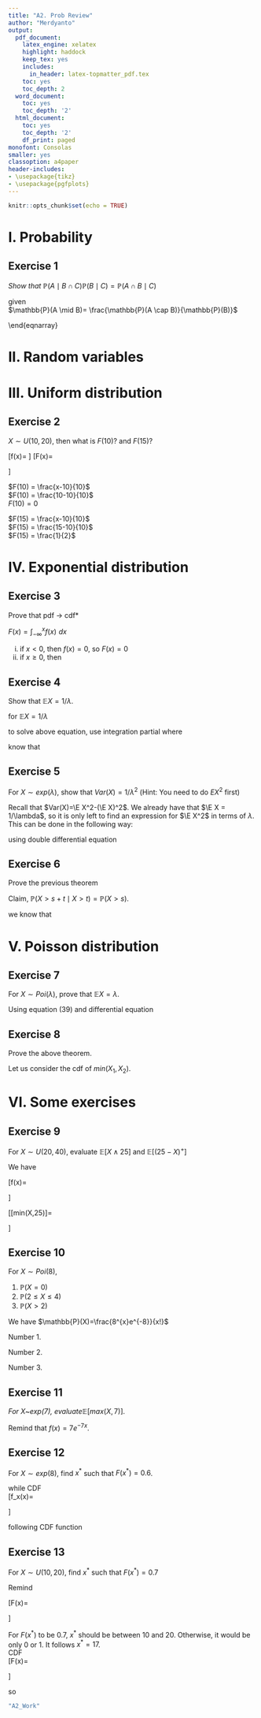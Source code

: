 ```yaml
---
title: "A2. Prob Review"
author: "Merdyanto"
output:
  pdf_document:
    latex_engine: xelatex
    highlight: haddock
    keep_tex: yes
    includes:
      in_header: latex-topmatter_pdf.tex
    toc: yes
    toc_depth: 2
  word_document:
    toc: yes
    toc_depth: '2'
  html_document:
    toc: yes
    toc_depth: '2'
    df_print: paged
monofont: Consolas
smaller: yes
classoption: a4paper
header-includes:
- \usepackage{tikz}
- \usepackage{pgfplots}
---
```


```r
knitr::opts_chunk$set(echo = TRUE)
```

\newpage 

# I. Probability

## Exercise 1

*Show that* $\mathbb{P}(A \mid B \cap C)\mathbb{P}(B \mid C)=\mathbb{P}(A \cap B \mid C)$

*\underline{Solution:}* 

given\
$\mathbb{P}(A \mid B)= \frac{\mathbb{P}(A \cap B)}{\mathbb{P}(B)}$


\begin{eqnarray}
\mathbb{P}(A \mid B \cap C)\mathbb{P}(B \mid C) 
  &=& \frac{\mathbb{P}(A \cap (B \cap C)}{\mathbb{P}(B \cap C)} \times \frac{\mathbb{P}(A \cap B)}{\mathbb{P}(C)}
\end{eqnarray}

\begin{eqnarray}
 &=& \frac{\mathbb{P}(A \cap B \cap C)}{\mathbb{P}(C)}\
\end{eqnarray}

\begin{eqnarray}
&=& \mathbb{P}(A \cap B \mid C)
\end{eqnarray}


# II. Random variables

\newpage

# III. Uniform distribution

## Exercise 2

$X \sim U(10,20)$, then what is $F(10)$? and $F(15)$?

*\underline{Solution:}*

\[f(x)=
\begin{Bmatrix}
\frac{1}{10} \,\,(10\leq x\leq 20) \\ \\
0 \,\,\,\,\,\,\,\,\,\,\,\,\, otherwise
\end{Bmatrix}
\]
\vspace{10pt}
\[F(x)=
\begin{Bmatrix}
0 \,\,\,\,\,\,\,\,\,\,\,\,\,\,\,\,\,(10\leq x) \\\\ \frac{x-10}{10} \,\,\,\,\,\,\,(10\leq x \leq 20) \\\\1 \,\,\,\,\,\,\,\,\,\,\,\,\,(x>20)
\end{Bmatrix}
\]

$F(10) = \frac{x-10}{10}$\
$F(10) = \frac{10-10}{10}$\
$F(10) = 0$\

$F(15) = \frac{x-10}{10}$\
$F(15) = \frac{15-10}{10}$\
$F(15) = \frac{1}{2}$\

\newpage

# IV. Exponential distribution

## Exercise 3

Prove that pdf $\rightarrow$ cdf*

*\underline{Solution:}*

$F(x)=\int_{-\infty}^{x}f(x)\,\,dx$

i) if $x<0$, then $f(x)=0$, so $F(x)=0$
ii) if $x \ge 0$, then 

\begin{eqnarray}
F(x) &=&  P(X <=x)
\end{eqnarray}

\begin{eqnarray}
&=& \int_{-\infty}^{\infty}f(x)\,\,dx
\end{eqnarray}

\begin{eqnarray}
&=& \int_{-\infty}^{0}f(x)\,\,dx + \int_{0}^{x}f(x)\,\,dx
\end{eqnarray}

\begin{eqnarray}
&=& 0 + \int_{0}^{x}f(x)\,\,dx
\end{eqnarray}

\begin{eqnarray}
&=& f(x) - f(0)\\
&=& 0\\
\end{eqnarray}

\newpage
\hr

## Exercise 4

Show that $\mathbb{E}X=1/\lambda$.

*\underline{Solution:}*
for $\mathbb{E}X=1/\lambda$

to solve above equation, use integration partial where 
\begin{eqnarray}
\int u  du &=& uv - \int v dv \nonumber\\
u &=&  \lambda x \nonumber\\
dv &=&  e^{-\lambda x} \nonumber
\end{eqnarray}


\begin{eqnarray}
\mathbb{E}X 
  &=& \int_{-\infty}^{\infty} x f(x) \,\, dx \\
  &=& \int_{-\infty}^{0} x \lambda e^{-\lambda x}  \,\, dx + \int_{0}^{\infty} x \lambda e^{-\lambda x}  \,\, dx \\
  &=& 0 +  \int_{0}^{\infty} x \lambda e^{-\lambda x}  \,\, dx \\
\end{eqnarray}


\begin{eqnarray}
&=& \left.- \lambda x \cdot \frac{1}{\lambda} e^{-\lambda x}\right|_0^\infty - \frac{1}{\lambda} e^{-\lambda x} dx
\end{eqnarray}

know that
\begin{eqnarray}
\lim_{x\to \infty} \frac{1}{\lambda e^{\lambda x}} \nonumber
&=& 0 \nonumber
\end{eqnarray}

\begin{eqnarray}
&=& - \left.x e^{-\lambda x} \right|_0^\infty + \int_{0}^{\infty} x \lambda e^{-\lambda x}  \,\, dx \\
&=& - (0 - 0) + \frac{\lambda}{\lambda} \int_{0}^{\infty} x \lambda e^{-\lambda x}  \,\, dx \\
&=& \frac {1}{\lambda}
\end{eqnarray}

\newpage

## Exercise 5 

For $X \sim exp(\lambda)$, show that $Var(X) = 1/\lambda^2$ (Hint: You need to do $EX^2$ first)

*\underline{Solution:}*

Recall that $Var(X)=\E X^2-(\E X)^2$. We already have that $\E X = 1/\lambda$, so it is only left to find an expression for $\E X^2$ in terms of $\lambda$. This can be done in the following way:

\begin{eqnarray}
M_x(t) &=& \int_{0}^{\infty} e^{tx} \lambda e^{-\lambda x}  \,\, dx \\
&=& \lambda \int_{0}^{\infty} e^{tx - \lambda x}  \,\, dx \\
&=& \lambda \int_{0}^{\infty} e^{tx - \lambda x}  \,\, dx \cdot \frac{\lambda - t}{\lambda - t}\\
&=& \frac{\lambda}{\lambda - t} \int_{0}^{\infty} {\lambda - t} e^{tx - \lambda x}  \,\, dx\\
&=& \frac{\lambda}{\lambda - t}
\end{eqnarray}

using double differential equation\

\begin{eqnarray}
\E X^2 &=& \int_{0}{\infty} x^2 \lambda e^{-\lambda x} \,\, dx\\
&=& \left.\frac{d^2}{dt^2} M_x(t)\right|_{t=0} \\ 
&=& \frac{d}{dt} \left.\frac{\lambda}{{\lambda - t}^2} \right|_{t=0} \\
&=&  \frac{-2\lambda}{{\lambda - t}^3} \cdot -1 \\
&=& \frac{-2}{\lambda ^2}
\end{eqnarray}



\newpage

## Exercise 6

Prove the previous theorem

*\underline{Solution:}*

Claim, $\mathbb{P}(X>s+t \mid X>t)=\mathbb{P}(X > s)$.

\begin{eqnarray}
\mathbb{P}(X>s+t \mid X>t) 
&=& \frac{\mathbb{P}(X>s+t \mid X>t)}{\mathbb{P}(X > s)} 
\end{eqnarray}

we know that

\begin{eqnarray}
\mathbb{P}(X>x) &=& 1 - \mathbb{P}(X = x) \nonumber\\
&=& 1 - (1 - e^{-ex}) \nonumber\\
&=& e^{-ex} \nonumber
\end{eqnarray}

\begin{eqnarray}
&=& \frac{\mathbb{P}(X>s+t)}{\mathbb{P}(X > s)} \\
&=& \frac{e^{-\lambda {s+t}}}{e^{-xs}} \\
&=& e^{-\lambda s - \lambda t + \lambda s} \\
&=& e^{-\lambda t} \\
&=& {P}(X>t) 
\end{eqnarray}

\newpage

# V. Poisson distribution

## Exercise 7

For $X \sim Poi(\lambda)$, prove that $\mathbb{E}X=\lambda$.

*\underline{Solution:}*

\begin{eqnarray}
M_x(t) &=& \E {e^{\lambda x}} \\ 
&=& \sum_{k=0}^{\infty} e ^{tk} \cdot \frac{e^{-\lambda} \lambda^k}{k!} \\ 
&=& e^-\lambda \cdot \sum_{k=0}^{\infty} \frac{\lambda ^k e^{tk}}{k!} \\
&=& e^{-\lambda} \cdot e^{\lambda e^t} \\
&=& e^{x \lambda ^ t - \lambda}
\end{eqnarray}

Using equation (39) and differential equation \
\begin{eqnarray}
\E x &=& \frac{d}{dt} \cdot \left. M_x(t) \right|_{t=0} \\
&=& \left.e^{xe^t-\lambda} \lambda e^t \right|_{t=0} \\
&=& e^{\lambda - \lambda} \lambda \\
&=& \lambda
\end{eqnarray}

\newpage

## Exercise 8

Prove the above theorem.

*\underline{Solution:}*

Let us consider the cdf of $min(X_1,X_2)$.

\begin{eqnarray}
\mathbb{P}\left(min(X_1,X_2) \le x\right)
&=& 1-\mathbb{P}\left(min(X_1,X_2) > x\right) \\
&=& 1 - \mathbb{P} (X_1 > x, X_2 > x) \\
&=& 1 - \mathbb{P} (X_1 > x) \mathbb{P} (X_2 > x) \\ 
&=& 1 - {1 - \mathbb{P} (X_1 \leq x)} {1 - \mathbb{P} (X_2 \leq x)}  \\
&=& 1 - (({1- F_{x1}}) \cdot ({1- F_{x2}}))
\end{eqnarray}

\newpage

# VI. Some exercises

## Exercise 9

For $X \sim U(20,40)$, evaluate $\mathbb{E}[X \wedge 25]$ and $\mathbb{E}[(25-X)^+]$

*\underline{Solution:}*

We have

\[f(x)=
\begin{Bmatrix}
\frac{1}{20} \,\,(20\leq x\leq 40) \\ \\0 \,\,\,\,\,\,\,\,\,\,\,\,\, otherwise
\end{Bmatrix}
\]

\begin{eqnarray}
\mathbb{E}[X \wedge 25]
&=& \mathbb{E}[min(X,25)] 
\end{eqnarray}

\[\mathbb{E}[min(X,25)]=
\begin{Bmatrix}
x \,\,if \ (x\leq 25) \\ \\25 \,\,\, otherwise
\end{Bmatrix}
\]

\begin{eqnarray}
\mathbb{E}[(25-X)^+]
&=& \int_{-\infty}^{\infty} \mathbb{E}[(25-X)^+] f(x) dx \\
&=& \int_{-\infty}^{20} \mathbb{E}[(25-X)^+] f(x) dx + \int_{20}^{40} \mathbb{E}[(25-X)^+] f(x) dx + \int_{40}^{\infty} \mathbb{E}[(25-X)^+] f(x) dx \nonumber\\
&=& 0 + \int_{20}^{40} ((25-X),0) \frac{1}{20} dx + 0 \\
&=& \int_{20}^{25} (25-x,0) \frac{1}{20} dx + \int_{25}^{40} 0 \cdot \frac{1}{20} dx \\
&=& \int_{20}^{25} (25-x) \frac{1}{20} dx \\
&=& \left.(25-x) - (\frac{1}{20} \cdot \frac{1}{2}x^2)\right|_{20}^{25} \\
&=& 1.25 - 5.625 \\
&=& -4.375
\end{eqnarray}

\newpage

## Exercise 10

For $X \sim Poi(8)$, 

1. $\mathbb{P}(X=0)$
2. $\mathbb{P}(2\leq X\leq 4)$
3. $\mathbb{P}(X>2)$

*\underline{Solution:}*

We have $\mathbb{P}(X)=\frac{8^{x}e^{-8}}{x!}$

Number 1.
\begin{eqnarray}
\mathbb{P}(X=0) &=& \frac{\lambda^{x}e^{-\lambda}}{x!} \\
&=& \frac{8^0}{0!}e^{-8} \\
&=& e^{-8}
\end{eqnarray}

Number 2.
\begin{eqnarray}
\mathbb{P}(2\leq X\leq 4) &=& \sum_{i=2}^{4} \mathbb{P}(x=i) \\ 
&=& \sum_{i=2}^{4} \frac{8^{i}e^{-8}}{i!}\\
&=& 0.01 + 0.29 + 0.06 \\
&=& 0.36
\end{eqnarray}

Number 3.
\begin{eqnarray}
\mathbb{P}(X > 2) &=& 1 - \mathbb{P}(X \leq 2) \\
&=& 1 - \sum_{i=0}^{2} \frac{8^{i}e^{-8}}{i!}\\
&=& 1 - 41 e^{8}
\end{eqnarray}


\newpage
\hr

## Exercise 11

*For X~exp(7), evaluate*$\mathbb{E}[max(X,7)].$

*\underline{Solution:}*

Remind that $f(x)=7e^{-7x}$.

\begin{eqnarray}
\mathbb{E}[max(X,7)] 
&=& \int_{-\infty}^{\infty} max(x,7) f(x) dx\\
&=& \int_{-\infty}^{0} max(x,7) f(x) dx + \int_{0}^{\infty} max(x,7) f(x) dx \\
&=& 0 + \int_{0}^{\infty} max(x,7) f(x) dx \\
&=& \int_{0}^{7} max(x,7) 7e^{-7x} dx + \int_{7}^{\infty} max(x,7) 7e^{-7x} dx \\ 
&=& 49 e^{-49} - 49 + \int_{7}^{\infty} x 7e^{-7x} dx \\
&=& 49 (e^{-49}-1) + (7 \cdot \frac{\lambda}{\lambda} \int_{7}^{\infty} x 7e^{-7x} dx) \\
&=& -49 + (\frac{7}{\lambda}  \int_{7}^{\infty} x \lambda 7e^{-7x} dx) \\
&=& -49 + frac{7}{\lambda ^2} \\
&=& 7(\lambda^{-2} - 7)
\end{eqnarray}

\newpage

## Exercise 12

For $X \sim exp(8)$, find $x^*$ such that $F(x^*)=0.6$.

*\underline{Solution:}*

while CDF \
\[f_x(x)=
\begin{Bmatrix}
1 -(\lambda e^{-\lambda x}) \,\,if \ (x\ \geqslant 0) \\ \\0 \,\,\, (x\ < 0) 
\end{Bmatrix}
\]

following CDF function \

\begin{eqnarray}
F(x^*) &=& 1 - \lambda e^{-\lambda x^*} \\
e^{-\lambda x^*} &=& 0.4 \\
-\lambda x^* &=& \log{0.4} \\ 
x^* &=& -\frac{1}{8}\log{0.4} \\
x^* &=& 0.049
\end{eqnarray}
\newpage
\hr

## Exercise 13

For $X \sim U(10,20)$, find $x^*$ such that $F(x^*)=0.7$

*\underline{Solution:}*

Remind 

\[F(x)=
\begin{Bmatrix}
0 \,\,\,\,\,\,\,\,\,\,\,\,\,\,\,\,\,(10\leq x) \\ \\ \frac{x-10}{10} \,\,\,\,\,\,\,(10\leq x \leq 20) \\
\\1 \,\,\,\,\,\,\,\,\,\,\,\,\,(x>20)
\end{Bmatrix}
\]

For $F(x^*)$ to be 0.7, $x^*$ should be between 10 and 20. Otherwise, it would be only 0 or 1. It follows $x^*=17$. \
CDF \
\[F(x)=
\begin{Bmatrix}
0 \,\,\,\,\,\,\,\,\,\,\,\,\,\,\,\,\,(x \leq 10) \\\\ \frac{x-10}{10} \,\,\,\,\,\,\,(10 < x \leq 20) \\\\1 \,\,\,\,\,\,\,\,\,\,\,\,\,(x>20)
\end{Bmatrix}
\]

so \

\begin{eqnarray}
F(x^*) &=& \frac {x^*-10}{10}
\end{eqnarray}

\begin{eqnarray}
\frac {x^*-10}{10} = 0.7 \\ 
x^*-10 = 7 \\
x^* = 17
\end{eqnarray}


```r
"A2_Work"
```
